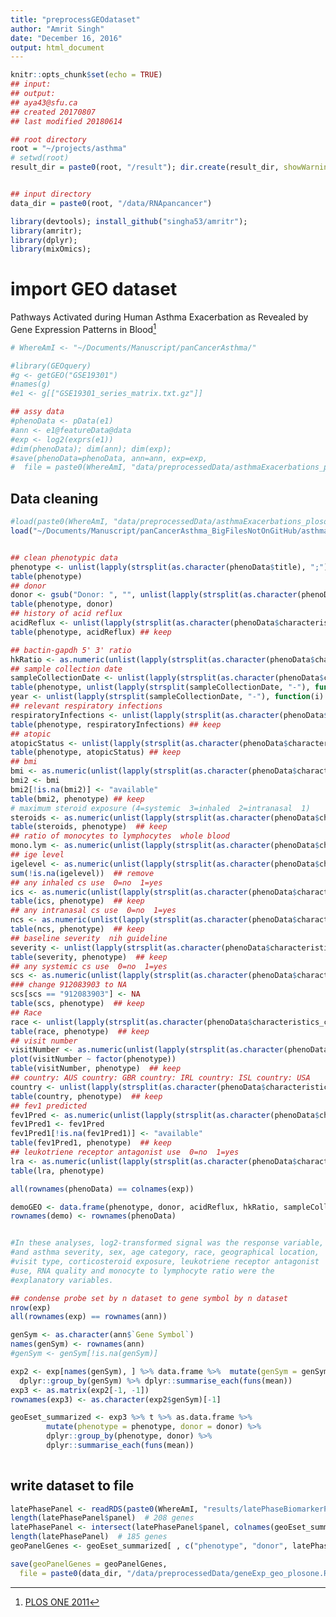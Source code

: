```yaml
---
title: "preprocessGEOdataset"
author: "Amrit Singh"
date: "December 16, 2016"
output: html_document
---
```


```r
knitr::opts_chunk$set(echo = TRUE)
## input:
## output:
## aya43@sfu.ca
## created 20170807
## last modified 20180614

## root directory
root = "~/projects/asthma"
# setwd(root)
result_dir = paste0(root, "/result"); dir.create(result_dir, showWarnings=F)


## input directory
data_dir = paste0(root, "/data/RNApancancer")

library(devtools); install_github("singha53/amritr");
library(amritr);
library(dplyr);
library(mixOmics);
```

# import GEO dataset
Pathways Activated during Human Asthma Exacerbation as Revealed by Gene Expression Patterns in Blood^[[PLOS ONE 2011](http://journals.plos.org/plosone/article?id=10.1371/journal.pone.0021902)]

```r
# WhereAmI <- "~/Documents/Manuscript/panCancerAsthma/"

#library(GEOquery)
#g <- getGEO("GSE19301")
#names(g)
#e1 <- g[["GSE19301_series_matrix.txt.gz"]]

## assy data
#phenoData <- pData(e1)
#ann <- e1@featureData@data
#exp <- log2(exprs(e1))
#dim(phenoData); dim(ann); dim(exp);
#save(phenoData=phenoData, ann=ann, exp=exp,
#  file = paste0(WhereAmI, "data/preprocessedData/asthmaExacerbations_plosone.RDATA"))
```

## Data cleaning

```r
#load(paste0(WhereAmI, "data/preprocessedData/asthmaExacerbations_plosone.RDATA"))
load("~/Documents/Manuscript/panCancerAsthma_BigFilesNotOnGitHub/asthmaExacerbations_plosone.RDATA")


## clean phenotypic data
phenotype <- unlist(lapply(strsplit(as.character(phenoData$title), ";"), function(i) gsub(" Visit Type: ", "", i[3])))  # keep
table(phenotype)
## donor
donor <- gsub("Donor: ", "", unlist(lapply(strsplit(as.character(phenoData$title), ";"), function(i) gsub(" Visit Type: ", ": ", i[1]))))  # keep
table(phenotype, donor)
## history of acid reflux
acidReflux <- unlist(lapply(strsplit(as.character(phenoData$characteristics_ch1), ": "), function(i) i[2]))
table(phenotype, acidReflux) ## keep

## bactin-gapdh 5' 3' ratio
hkRatio <- as.numeric(unlist(lapply(strsplit(as.character(phenoData$characteristics_ch1.2), ": "), function(i) i[2])))
## sample collection date
sampleCollectionDate <- unlist(lapply(strsplit(as.character(phenoData$characteristics_ch1.4), " "), function(i) i[4]))
table(phenotype, unlist(lapply(strsplit(sampleCollectionDate, "-"), function(i) i[1]))) ## keep
year <- unlist(lapply(strsplit(sampleCollectionDate, "-"), function(i) i[1]))
## relevant respiratory infections
respiratoryInfections <- unlist(lapply(strsplit(as.character(phenoData$characteristics_ch1.5), ": "), function(i) i[2]))
table(phenotype, respiratoryInfections) ## keep
## atopic
atopicStatus <- unlist(lapply(strsplit(as.character(phenoData$characteristics_ch1.6), ": "), function(i) i[2]))
table(phenotype, atopicStatus) ## keep
## bmi
bmi <- as.numeric(unlist(lapply(strsplit(as.character(phenoData$characteristics_ch1.9), ": "), function(i) i[2])))
bmi2 <- bmi
bmi2[!is.na(bmi2)] <- "available"
table(bmi2, phenotype) ## keep
# maximum steroid exposure (4=systemic  3=inhaled  2=intranasal  1)
steroids <- as.numeric(unlist(lapply(strsplit(as.character(phenoData$characteristics_ch1.11), ": "), function(i) i[2])))
table(steroids, phenotype)  ## keep
## ratio of monocytes to lymphocytes  whole blood
mono.lym <- as.numeric(unlist(lapply(strsplit(as.character(phenoData$characteristics_ch1.13), ": "), function(i) i[2]))) ## keep
## ige level
igelevel <- as.numeric(unlist(lapply(strsplit(as.character(phenoData$characteristics_ch1.15), ": "), function(i) i[2])))
sum(!is.na(igelevel))  ## remove   
## any inhaled cs use  0=no  1=yes
ics <- as.numeric(unlist(lapply(strsplit(as.character(phenoData$characteristics_ch1.16), ": "), function(i) i[2])))
table(ics, phenotype)  ## keep
## any intranasal cs use  0=no  1=yes
ncs <- as.numeric(unlist(lapply(strsplit(as.character(phenoData$characteristics_ch1.17), ": "), function(i) i[2])))
table(ncs, phenotype)  ## keep
## baseline severity  nih guideline
severity <- unlist(lapply(strsplit(as.character(phenoData$characteristics_ch1.20), ": "), function(i) i[2]))
table(severity, phenotype)  ## keep
## any systemic cs use  0=no  1=yes
scs <- as.numeric(unlist(lapply(strsplit(as.character(phenoData$characteristics_ch1.22), ": "), function(i) i[2])))
### change 912083903 to NA
scs[scs == "912083903"] <- NA
table(scs, phenotype)  ## keep
## Race
race <- unlist(lapply(strsplit(as.character(phenoData$characteristics_ch1.24), ": "), function(i) i[2]))
table(race, phenotype)  ## keep
## visit number
visitNumber <- as.numeric(unlist(lapply(strsplit(as.character(phenoData$characteristics_ch1.26), ": "), function(i) i[2])))
plot(visitNumber ~ factor(phenotype))
table(visitNumber, phenotype)  ## keep
## country: AUS country: GBR country: IRL country: ISL country: USA
country <- unlist(lapply(strsplit(as.character(phenoData$characteristics_ch1.27), ": "), function(i) i[2]))
table(country, phenotype)  ## keep
## fev1 predicted
fev1Pred <- as.numeric(unlist(lapply(strsplit(as.character(phenoData$characteristics_ch1.28), ": "), function(i) i[2])))
fev1Pred1 <- fev1Pred
fev1Pred1[!is.na(fev1Pred1)] <- "available"
table(fev1Pred1, phenotype)  ## keep
## leukotriene receptor antagonist use  0=no  1=yes
lra <- as.numeric(unlist(lapply(strsplit(as.character(phenoData$characteristics_ch1.29), ": "), function(i) i[2])))
table(lra, phenotype)

all(rownames(phenoData) == colnames(exp))

demoGEO <- data.frame(phenotype, donor, acidReflux, hkRatio, sampleCollectionDate,  year, respiratoryInfections, atopicStatus, bmi, steroids, mono.lym, igelevel, ics, ncs, severity, scs, race, visitNumber, country, fev1Pred, lra)
rownames(demo) <- rownames(phenoData)


#In these analyses, log2-transformed signal was the response variable,
#and asthma severity, sex, age category, race, geographical location,
#visit type, corticosteroid exposure, leukotriene receptor antagonist
#use, RNA quality and monocyte to lymphocyte ratio were the
#explanatory variables.

## condense probe set by n dataset to gene symbol by n dataset
nrow(exp)
all(rownames(exp) == rownames(ann))

genSym <- as.character(ann$`Gene Symbol`)
names(genSym) <- rownames(ann)
#genSym <- genSym[!is.na(genSym)]

exp2 <- exp[names(genSym), ] %>% data.frame %>%  mutate(genSym = genSym) %>% 
  dplyr::group_by(genSym) %>% dplyr::summarise_each(funs(mean))
exp3 <- as.matrix(exp2[-1, -1])
rownames(exp3) <- as.character(exp2$genSym)[-1]

geoEset_summarized <- exp3 %>% t %>% as.data.frame %>% 
        mutate(phenotype = phenotype, donor = donor) %>% 
        dplyr::group_by(phenotype, donor) %>% 
        dplyr::summarise_each(funs(mean))
        
```

## write dataset to file

```r
latePhasePanel <- readRDS(paste0(WhereAmI, "results/latePhaseBiomarkerPanel.rds"))
length(latePhasePanel$panel)  # 208 genes
latePhasePanel <- intersect(latePhasePanel$panel, colnames(geoEset_summarized))
length(latePhasePanel)  # 185 genes
geoPanelGenes <- geoEset_summarized[ , c("phenotype", "donor", latePhasePanel)]

save(geoPanelGenes = geoPanelGenes,
  file = paste0(data_dir, "/data/preprocessedData/geneExp_geo_plosone.RDATA"))
```
